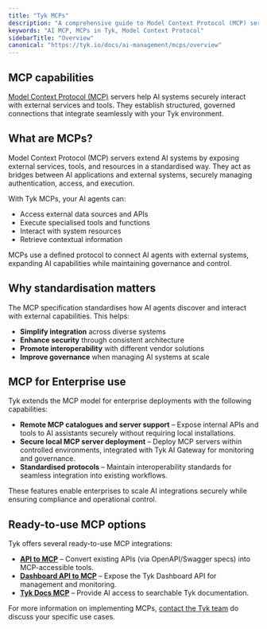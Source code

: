 ```yaml
---
title: "Tyk MCPs"
description: "A comprehensive guide to Model Context Protocol (MCP) servers in Tyk and how they extend AI capabilities."
keywords: "AI MCP, MCPs in Tyk, Model Context Protocol"
sidebarTitle: "Overview"
canonical: "https://tyk.io/docs/ai-management/mcps/overview"
---
```


## MCP capabilities

[Model Context Protocol (MCP)](https://modelcontextprotocol.io/introduction) servers help AI systems securely interact with external services and tools. They establish structured, governed connections that integrate seamlessly with your Tyk environment.

## What are MCPs?

Model Context Protocol (MCP) servers extend AI systems by exposing external services, tools, and resources in a standardised way. They act as bridges between AI applications and external systems, securely managing authentication, access, and execution.

With Tyk MCPs, your AI agents can:

- Access external data sources and APIs
- Execute specialised tools and functions
- Interact with system resources
- Retrieve contextual information

MCPs use a defined protocol to connect AI agents with external systems, expanding AI capabilities while maintaining governance and control.

## Why standardisation matters

The MCP specification standardises how AI agents discover and interact with external capabilities. This helps:

- **Simplify integration** across diverse systems
- **Enhance security** through consistent architecture
- **Promote interoperability** with different vendor solutions
- **Improve governance** when managing AI systems at scale

## MCP for Enterprise use
<a id="mcp-for-enterprise-use"></a>

Tyk extends the MCP model for enterprise deployments with the following capabilities:

- **Remote MCP catalogues and server support** – Expose internal APIs and tools to AI assistants securely without requiring local installations.
- **Secure local MCP server deployment** – Deploy MCP servers within controlled environments, integrated with Tyk AI Gateway for monitoring and governance.
- **Standardised protocols** – Maintain interoperability standards for seamless integration into existing workflows.

These features enable enterprises to scale AI integrations securely while ensuring compliance and operational control.

## Ready-to-use MCP options

Tyk offers several ready-to-use MCP integrations:

- **[API to MCP](/5.8/ai-management/mcps/api-to-mcp)** – Convert existing APIs (via OpenAPI/Swagger specs) into MCP-accessible tools.
- **[Dashboard API to MCP](/5.8/ai-management/mcps/dashboard-api-to-mcp)** – Expose the Tyk Dashboard API for management and monitoring.
- **[Tyk Docs MCP](/5.8/ai-management/mcps/tyk-docs-mcp)** – Provide AI access to searchable Tyk documentation.

For more information on implementing MCPs, [contact the Tyk team](https://tyk.io/contact/) do discuss your specific use cases.
